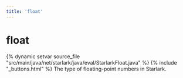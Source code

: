```yaml
---
title: 'float'
---
```


# float

{% dynamic setvar source_file "src/main/java/net/starlark/java/eval/StarlarkFloat.java" %}
{% include "\_buttons.html" %}
The type of floating-point numbers in Starlark.
